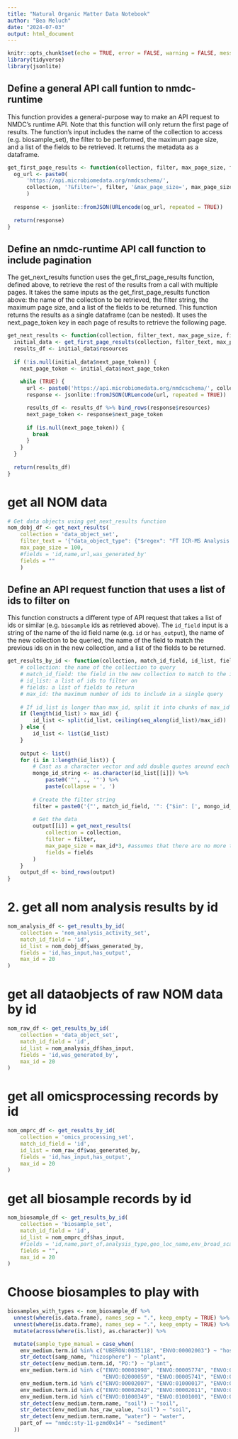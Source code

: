 ---
title: "Natural Organic Matter Data Notebook"
author: "Bea Meluch"
date: "2024-07-03"
output: html_document
---

```{r setup, include=FALSE}
knitr::opts_chunk$set(echo = TRUE, error = FALSE, warning = FALSE, message = FALSE)
library(tidyverse)
library(jsonlite)
```


## Define a general API call funtion to nmdc-runtime

This function provides a general-purpose way to make an API request to NMDC's runtime API. Note that this function will only return the first page of results. The function's input includes the name of the collection to access (e.g. biosample_set), the filter to be performed, the maximum page size, and a list of the fields to be retrieved. It returns the metadata as a dataframe.

```{r first-page-call}
get_first_page_results <- function(collection, filter, max_page_size, fields) {
  og_url <- paste0(
      'https://api.microbiomedata.org/nmdcschema/', 
      collection, '?&filter=', filter, '&max_page_size=', max_page_size, '&projection=', fields
      )
  
  response <- jsonlite::fromJSON(URLencode(og_url, repeated = TRUE))
  
  return(response)
}
```

## Define an nmdc-runtime API call function to include pagination

The get_next_results function uses the get_first_page_results function, defined above, to retrieve the rest of the results from a call with multiple pages. It takes the same inputs as the get_first_page_results function above: the name of the collection to be retrieved, the filter string, the maximum page size, and a list of the fields to be returned. This function returns the results as a single dataframe (can be nested). It uses the next_page_token key in each page of results to retrieve the following page.

```{r}
get_next_results <- function(collection, filter_text, max_page_size, fields) {
  initial_data <- get_first_page_results(collection, filter_text, max_page_size, fields)
  results_df <- initial_data$resources
  
  if (!is.null(initial_data$next_page_token)) {
    next_page_token <- initial_data$next_page_token
    
    while (TRUE) {
      url <- paste0('https://api.microbiomedata.org/nmdcschema/', collection, '?&filter=', filter_text, '&max_page_size=', max_page_size, '&page_token=', next_page_token, '&projection=', fields)
      response <- jsonlite::fromJSON(URLencode(url, repeated = TRUE))

      results_df <- results_df %>% bind_rows(response$resources)
      next_page_token <- response$next_page_token
      
      if (is.null(next_page_token)) {
        break
      }
    }
  }
  
  return(results_df)
}
```

# get all NOM data

```{r}
# Get data objects using get_next_results function
nom_dobj_df <- get_next_results(
    collection = 'data_object_set', 
    filter_text = '{"data_object_type": {"$regex": "FT ICR-MS Analysis Results"}}', 
    max_page_size = 100, 
    #fields = 'id,name,url,was_generated_by'
    fields = ""
    )
```

## Define an API request function that uses a list of ids to filter on

This function constructs a different type of API request that takes a list of ids or similar (e.g. `biosample` ids as retrieved above). The `id_field` input is a string of the name of the id field name (e.g. `id` or `has_output`), the name of the new collection to be queried, the name of the field to match the previous ids on in the new collection, and a list of the fields to be returned.

```{r}
get_results_by_id <- function(collection, match_id_field, id_list, fields, max_id = 50) {
    # collection: the name of the collection to query
    # match_id_field: the field in the new collection to match to the id_list
    # id_list: a list of ids to filter on
    # fields: a list of fields to return
    # max_id: the maximum number of ids to include in a single query
    
    # If id_list is longer than max_id, split it into chunks of max_id
    if (length(id_list) > max_id) {
        id_list <- split(id_list, ceiling(seq_along(id_list)/max_id))
    } else {
        id_list <- list(id_list)
    }
    
    output <- list()
    for (i in 1:length(id_list)) {
        # Cast as a character vector and add double quotes around each ID
        mongo_id_string <- as.character(id_list[[i]]) %>%
            paste0('"', ., '"') %>%
            paste(collapse = ', ')
        
        # Create the filter string
        filter = paste0('{"', match_id_field, '": {"$in": [', mongo_id_string, ']}}')
        
        # Get the data
        output[[i]] = get_next_results(
            collection = collection,
            filter = filter,
            max_page_size = max_id*3, #assumes that there are no more than 3 records per query
            fields = fields
        )
    }
    output_df <- bind_rows(output)
}
```

# 2. get all nom analysis results by id 

```{r}
nom_analysis_df <- get_results_by_id(
    collection = 'nom_analysis_activity_set',
    match_id_field = 'id',
    id_list = nom_dobj_df$was_generated_by,
    fields = 'id,has_input,has_output',
    max_id = 20
)

```

# get all dataobjects of raw NOM data by id
```{r}

nom_raw_df <- get_results_by_id(
    collection = 'data_object_set',
    match_id_field = 'id',
    id_list = nom_analysis_df$has_input,
    fields = 'id,was_generated_by',
    max_id = 20
)

```

# get all omicsprocessing records by id
```{r}

nom_omprc_df <- get_results_by_id(
    collection = 'omics_processing_set',
    match_id_field = 'id',
    id_list = nom_raw_df$was_generated_by,
    fields = 'id,has_input,has_output',
    max_id = 20
)

```

# get all biosample records by id
```{r}

nom_biosample_df <- get_results_by_id(
    collection = 'biosample_set',
    match_id_field = 'id',
    id_list = nom_omprc_df$has_input,
    #fields = 'id,name,part_of,analysis_type,geo_loc_name,env_broad_scale,env_local_scale,env_medium',
    fields = "",
    max_id = 20
)

```


# Choose biosamples to play with
```{r sample-types}

biosamples_with_types <- nom_biosample_df %>%
  unnest(where(is.data.frame), names_sep = ".", keep_empty = TRUE) %>%
  unnest(where(is.data.frame), names_sep = ".", keep_empty = TRUE) %>%
  mutate(across(where(is.list), as.character)) %>%

  mutate(sample_type_manual = case_when(
    env_medium.term.id %in% c("UBERON:0035118", "ENVO:00002003") ~ "host",
    str_detect(samp_name, "hizosphere") ~ "plant",
    str_detect(env_medium.term.id, "PO:") ~ "plant",
    env_medium.term.id %in% c("ENVO:00001998", "ENVO:00005774", "ENVO:00002258", "ENVO:00005778", "ENVO:00005802", 
                              "ENVO:02000059", "ENVO:00005741", "ENVO:01001841", "ENVO:00003082", "ENVO:00005800", "ENVO:01000018") ~ "soil",
    env_medium.term.id %in% c("ENVO:00002007", "ENVO:01000017", "ENVO:03605004", "ENVO:03605005") ~ "sediment",
    env_medium.term.id %in% c("ENVO:00002042", "ENVO:00002011", "ENVO:00002194", "ENVO:01001869", "ENVO:04000007") ~ "water",
    env_medium.term.id %in% c("ENVO:01000349", "ENVO:01001001", "ENVO:03605005") ~ "plant",
    str_detect(env_medium.term.name, "soil") ~ "soil",
    str_detect(env_medium.has_raw_value, "soil") ~ "soil",
    str_detect(env_medium.term.name, "water") ~ "water",
    part_of == "nmdc:sty-11-pzmd0x14" ~ "sediment"
  ))


```

```{r}






```

